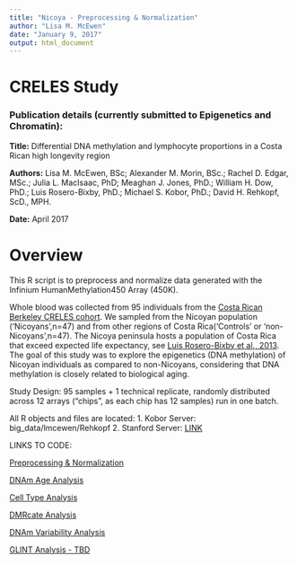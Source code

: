 ```yaml
---
title: "Nicoya - Preprocessing & Normalization"
author: "Lisa M. McEwen"
date: "January 9, 2017"
output: html_document
---
```


# CRELES Study

### Publication details (currently submitted to Epigenetics and Chromatin):
__Title:__ Differential DNA methylation and lymphocyte proportions in a Costa Rican high longevity region

__Authors:__ Lisa M. McEwen, BSc; Alexander M. Morin, BSc.; Rachel D. Edgar, MSc.; Julia L. MacIsaac, PhD; Meaghan J. Jones, PhD.; William H. Dow, PhD.; Luis Rosero-Bixby, PhD.; Michael S. Kobor, PhD.; David H. Rehkopf, ScD., MPH.

__Date:__ April 2017


Overview
======
This R script is to preprocess and normalize data generated with the Infinium HumanMethylation450 Array (450K).

Whole blood was collected from 95 individuals from the [Costa Rican Berkeley CRELES cohort](http://www.creles.berkeley.edu/). We sampled from the Nicoyan population ('Nicoyans',n=47) and from other regions of Costa Rica('Controls' or 'non-Nicoyans',n=47). The Nicoya peninsula hosts a population of Costa Rica that exceed expected life expectancy, see [Luis Rosero-Bixby et al., 2013](http://pubmedcentralcanada.ca/pmcc/articles/PMC4241350/). The goal of this study was to explore the epigenetics (DNA methylation) of Nicoyan individuals as compared to non-Nicoyans, considering that DNA methylation is closely related to biological aging. 

Study Design: 
95 samples + 1 technical replicate, randomly distributed across 12 arrays ("chips", as each chip has 12 samples) run in one batch.

All R objects and files are located:
1. Kobor Server: big_data/lmcewen/Rehkopf
2. Stanford Server: [LINK](tbd)

LINKS TO CODE:

[Preprocessing & Normalization](https://github.com/lmcewen/CRELES/blob/master/NICOYA_PreprocessingNormaltion_toupload.Rmd)

[DNAm Age Analysis](https://github.com/lmcewen/CRELES/blob/master/NICOYA_DNAmAgeAnalysis_toupload.Rmd)

[Cell Type Analysis](https://github.com/lmcewen/CRELES/blob/master/NICOYA_CellTypeAnalyses_toupload.Rmd)

[DMRcate Analysis](https://github.com/lmcewen/CRELES/blob/master/NICOYA_DMRCATE_toupload)

[DNAm Variability Analysis](https://github.com/lmcewen/CRELES/blob/master/NICOYA_DNAm_Variability_analyses_toupload.Rmd)

[GLINT Analysis - TBD](link)
